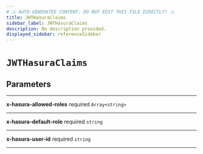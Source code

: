 ```yaml
---
# ⚠️ AUTO-GENERATED CONTENT. DO NOT EDIT THIS FILE DIRECTLY! ⚠️
title: JWTHasuraClaims
sidebar_label: JWTHasuraClaims
description: No description provided.
displayed_sidebar: referenceSidebar
---
```


# `JWTHasuraClaims`

## Parameters

---

**<span className="parameter-name">x-hasura-allowed-roles</span>** <span className="optional-status">required</span> `Array<string>`

---

**<span className="parameter-name">x-hasura-default-role</span>** <span className="optional-status">required</span> `string`

---

**<span className="parameter-name">x-hasura-user-id</span>** <span className="optional-status">required</span> `string`

---
